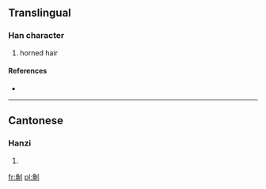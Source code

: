 ==Translingual==

===Han character===
{{Han char|rn=18|rad=刀|as=07|sn=9|four=|canj=弓月中弓 (NBLN)}}

# horned hair

====References====
* {{Han ref|kx=0140.220|hdz=10342.140|uh=34E9|ud=13545}}

----

==Cantonese==

===Hanzi===
{{yue-hanzi|jyut=|y=fan3, hin2 hyun1}}

# {{defn|Cantonese|sort=刀07}}

[[fr:㓩]]
[[pl:㓩]]